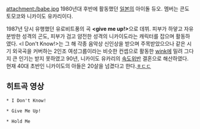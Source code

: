 attachment:/babe.jpg
1980년대 후반에 활동했던 [[일본]]의 아이돌 듀오.
멤버는 콘도 토모코와 니카이도 유카리이다.

1987년 당시 유행했던 유로비트풍의 곡 '''<give me up!>'''으로 데뷔.
피부가 하얗고 자유분방한 성격의 곤도, 피부가 검고 얌전한 성격의 니카이도라는 캐릭터를 잡으며 활동하였다. <I Don't Know!>는 그 해 각종 음악상 신인상을 받으며 주목받았으으나 같은 시기 외국곡을 커버하는 2인조 여성그룹이라는 비슷한 컨셉으로 활동한 [[wink]]에 밀려 그다지 큰 인기는 받지 못하였고 90년, 니카이도 유카리의 [[속도위반]] 결혼으로 해산하였다. 
현재 40대 초반인 니카이도의 아들은 20살을 넘겼다고 한다.[[ㅎㄷㄷ]]

== 히트곡 영상 ==
 * I Don't Know!
{{{#!html
<object width="640" height="390"><param name="movie" value="http://www.youtube.com/v/p6WEbEWvETc&hl=ja_JP&feature=player_embedded&version=3"></param><param name="allowFullScreen" value="true"></param><param name="allowScriptAccess" value="always"></param><embed src="http://www.youtube.com/v/p6WEbEWvETc&hl=ja_JP&feature=player_embedded&version=3" type="application/x-shockwave-flash" allowfullscreen="true" allowScriptAccess="always" width="640" height="390"></embed></object>
}}}

 * Give Me Up!
{{{#!html
<object width="640" height="390"><param name="movie" value="http://www.youtube.com/v/FaGY9IcgwxY&hl=ja_JP&feature=player_embedded&version=3"></param><param name="allowFullScreen" value="true"></param><param name="allowScriptAccess" value="always"></param><embed src="http://www.youtube.com/v/FaGY9IcgwxY&hl=ja_JP&feature=player_embedded&version=3" type="application/x-shockwave-flash" allowfullscreen="true" allowScriptAccess="always" width="640" height="390"></embed></object>
}}}

 * Hold Me
{{{#!html
<object width="640" height="390"><param name="movie" value="http://www.youtube.com/v/BI94oJ377BE&hl=ja_JP&feature=player_embedded&version=3"></param><param name="allowFullScreen" value="true"></param><param name="allowScriptAccess" value="always"></param><embed src="http://www.youtube.com/v/BI94oJ377BE&hl=ja_JP&feature=player_embedded&version=3" type="application/x-shockwave-flash" allowfullscreen="true" allowScriptAccess="always" width="640" height="390"></embed></object>
}}}
